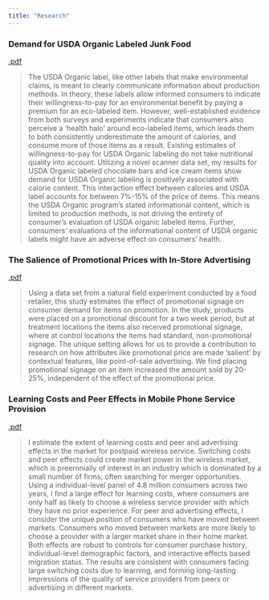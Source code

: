 ---
title: "Research"
---

### Demand for USDA Organic Labeled Junk Food

[.pdf](Chapter 1.pdf)

> The USDA Organic label, like other labels that make environmental claims, is meant to clearly communicate information about production methods. In theory, these labels allow informed consumers to indicate their willingness-to-pay for an environmental benefit by paying a premium for an eco-labeled item. However, well-established evidence from both surveys and experiments indicate that consumers also perceive a 'health halo' around eco-labeled items, which leads them to both consistently underestimate the amount of calories, and consume more of those items as a result. Existing estimates of willingness-to-pay for USDA Organic labeling do not take nutritional quality into account. Utilizing a novel scanner data set, my results for USDA Organic labeled chocolate bars and ice cream items show demand for USDA Organic labeling is positively associated with calorie content. This interaction effect between calories and USDA label accounts for between 7%-15% of the price of items. This means the USDA Organic program's stated informational content, which is limited to production methods, is not driving the entirety of consumer's evaluation of USDA organic labeled items. Further, consumers' evaluations of the informational content of USDA organic labels might have an adverse effect on consumers' health.

### The Salience of Promotional Prices with In-Store Advertising

[.pdf](Chapter 2.pdf)

> Using a data set from a natural field experiment conducted by a food retailer, this study estimates the effect of promotional signage on consumer demand for items on promotion. In the study, products were placed on a promotional discount for a two week period, but at treatment locations the items also received promotional signage, where at control locations the items had standard, non-promotional signage. The unique setting allows for us to provide a contribution to research on how attributes like promotional price are made 'salient' by contextual features, like point-of-sale advertising. We find placing promotional signage on an item increased the amount sold by 20-25%, independent of the effect of the promotional price.

### Learning Costs and Peer Effects in Mobile Phone Service Provision

[.pdf](Chapter 3.pdf)

> I estimate the extent of learning costs and peer and advertising effects in the market for postpaid wireless service. Switching costs and peer effects could create market power in the wireless market, which is preernnially of interest in an industry which is dominated by a small number of firms, often searching for merger opportunities. Using a individual-level panel of 4.8 million consumers across two years, I find a large effect for learning costs, where consumers are only half as likely to choose a wireless service provider with which they have no prior experience. For peer and advertising effects, I consider the unique position of consumers who have moved between markets. Consumers who moved between markets are more likely to choose a provider with a larger market share in their home market. Both effects are robust to controls for consumer purchase history, individual-level demographic factors, and interactive effects based migration status. The results are consistent with consumers facing large switching costs due to learning, and forming long-lasting impressions of the quality of service providers from peers or advertising in different markets.









